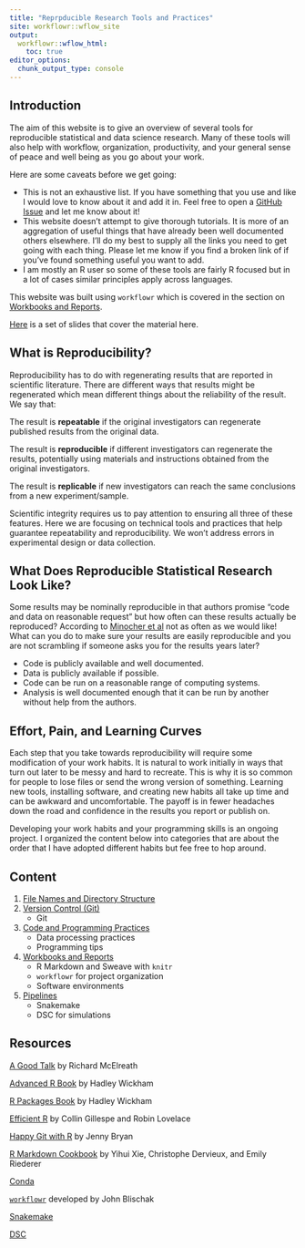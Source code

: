 ```yaml
---
title: "Reprpducible Research Tools and Practices"
site: workflowr::wflow_site
output:
  workflowr::wflow_html:
    toc: true
editor_options:
  chunk_output_type: console
---
```


## Introduction

The aim of this website is to give an overview of several tools for reproducible statistical and data science research. Many of these tools will also help with workflow, organization, productivity, and your general sense of peace and well being as you go about your work. 

Here are some caveats before we get going: 

+ This is not an exhaustive list. If you have something that you use and like I would love to know about it and add it in. Feel free to open a [GitHub Issue](https://github.com/jean997/rr_tools/issues) and let me know about it!
+ This website doesn't attempt to give thorough tutorials. It is more of an aggregation of useful things that have already been well documented others elsewhere. I'll do my best to supply all the links you need to get going with each thing. Please let me know if you find a broken link of if you've found something useful you want to add.
+ I am mostly an R user so some of these tools are fairly R focused but in a lot of cases similar principles apply across languages. 

This website was built using `workflowr` which is covered in the section on [Workbooks and Reports](workbooks.html).

[Here](2020-10-24_reproducibility_bbag.pptx) is a set of slides that cover the material here. 

## What is Reproducibility?

Reproducibility has to do with regenerating results that are reported in scientific literature. 
There are different ways that results might be regenerated which mean different things about the reliability of the result. We say that:

The result is **repeatable** if the original investigators can regenerate published results from the original data. 

The result is **reproducible** if different investigators can regenerate the results, potentially using materials and instructions obtained from the original investigators. 

The result is **replicable** if new investigators can reach the same conclusions from a new experiment/sample.

Scientific integrity requires us to pay attention to ensuring all three of these features. Here we are focusing on technical tools and practices that help guarantee repeatability and reproducibility. We won't address errors in experimental design or data collection. 


## What Does Reproducible Statistical Research Look Like?

Some results may be nominally reproducible in that authors promise "code and data on reasonable request" but how often can these results actually be reproduced? According to [Minocher et al](https://psyarxiv.com/4nzc7/) not as often as we would like! What can you do to make sure your results are easily reproducible and you are not scrambling if someone asks you for the results years later?

+ Code is publicly available and well documented.
+ Data is publicly available if possible. 
+ Code can be run on a reasonable range of computing systems. 
+ Analysis is well documented enough that it can be run by another without help from the authors. 


## Effort, Pain, and Learning Curves

Each step that you take towards reproducibility will require some modification of your work habits. It is natural to work initially in ways that turn out later to be messy and hard to recreate. This is why it is so common for people to lose files or send the wrong version of something. Learning new tools, installing software, and creating new habits all take up time and can be awkward and uncomfortable. The payoff is in fewer headaches down the road and confidence in the results you report or publish on. 

Developing your work habits and your programming skills is an ongoing project. I organized the content below into categories that are about the order that I have adopted different habits but fee free to hop around. 



## Content

1. [File Names and Directory Structure](file_org.html)
1. [Version Control (Git)](version_control.html)
    + Git
1. [Code and Programming Practices](programming.html)
    + Data processing practices
    + Programming tips
1. [Workbooks and Reports](workbooks.html)
    + R Markdown and Sweave with `knitr`
    + `workflowr` for project organization
    + Software environments
1. [Pipelines](pipelines.html)
    + Snakemake
    + DSC for simulations


## Resources

[A Good Talk](https://www.youtube.com/watch?v=zwRdO9_GGhY&t=2s) by Richard McElreath

[Advanced R Book](http://adv-r.had.co.nz/) by Hadley Wickham

[R Packages Book](https://r-pkgs.org/) by Hadley Wickham

[Efficient R](https://csgillespie.github.io/efficientR) by Collin Gillespe and Robin Lovelace

[Happy Git with R](https://happygitwithr.com/) by Jenny Bryan

[R Markdown Cookbook](https://bookdown.org/yihui/rmarkdown-cookbook/) by Yihui Xie, Christophe Dervieux, and Emily Riederer

[Conda](https://docs.conda.io/projects/conda/en/latest/)

[`workflowr`](https://jdblischak.github.io/workflowr/) developed by John Blischak

[Snakemake](https://snakemake.readthedocs.io/en/stable/) 

[DSC](https://stephenslab.github.io/dsc-wiki/overview)
